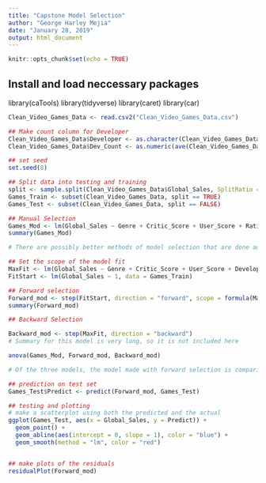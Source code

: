 ---
title: "Capstone Model Selection"
author: "George Harley Mejia"
date: "January 28, 2019"
output: html_document
---

```{r setup, include=FALSE, }
knitr::opts_chunk$set(echo = TRUE)
```


## Install and load neccessary packages
library(caTools)
library(tidyverse)
library(caret)
library(car)

```{r}
Clean_Video_Games_Data <- read.csv2("Clean_Video_Games_Data.csv")

## Make count column for Developer
Clean_Video_Games_Data$Developer <- as.character(Clean_Video_Games_Data$Developer)
Clean_Video_Games_Data$Dev_Count <- as.numeric(ave(Clean_Video_Games_Data$Developer, Clean_Video_Games_Data$Developer, FUN = length))

## set seed
set.seed(8)

## Split data into testing and training
split <- sample.split(Clean_Video_Games_Data$Global_Sales, SplitRatio = 0.8)
Games_Train <- subset(Clean_Video_Games_Data, split == TRUE)
Games_Test <- subset(Clean_Video_Games_Data, split == FALSE)

## Manual Selection
Games_Mod <- lm(Global_Sales ~ Genre + Critic_Score + User_Score + Rating + Top_20_Devs + Dev_Count , data = Games_Train)
summary(Games_Mod)

# There are possibly better methods of model selection that are done automatically

## Set the scope of the model fit
MaxFit <- lm(Global_Sales ~ Genre + Critic_Score + User_Score + Developer + Dev_Count + Rating + Top_20_Devs + Platform, data = Games_Train)
FitStart <- lm(Global_Sales ~ 1, data = Games_Train)

## Forward selection
Forward_mod <- step(FitStart, direction = "forward", scope = formula(MaxFit))
summary(Forward_mod)

## Backward Selection

Backward_mod <- step(MaxFit, direction = "backward")
# Summary for this model is very long, so it is not included here

anova(Games_Mod, Forward_mod, Backward_mod)

# Of the three models, the model made with forward selection is comparitively the best

## prediction on test set
Games_Test$Predict <- predict(Forward_mod, Games_Test)

## testing and plotting
# make a scatterplot using both the predicted and the actual
ggplot(Games_Test, aes(x = Global_Sales, y = Predict)) +
  geom_point() +
  geom_abline(aes(intercept = 0, slope = 1), color = "blue") +
  geom_smooth(method = "lm", color = "red")


## make plots of the residuals
residualPlot(Forward_mod)

```

